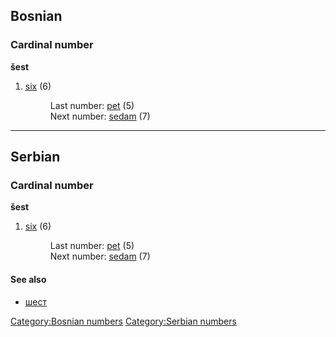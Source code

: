 ==Bosnian==
===Cardinal number===
'''šest'''
#[[six]] (6)
#:Last number: [[pet]] (5)
#:Next number: [[sedam]] (7)
[[Category:Bosnian numbers]]

----

==Serbian==
===Cardinal number===
'''šest'''
#[[six]] (6)
#:Last number: [[pet]] (5)
#:Next number: [[sedam]] (7)
====See also====
*[[шест]]
[[Category:Serbian numbers]]